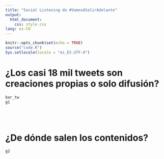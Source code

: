 ```yaml
---
title: "Social Listening de #VamosASalirAdelante"
output: 
  html_document: 
    css: style.css
lang: es-CO
---
```


```r
knitr::opts_chunk$set(echo = TRUE)
source("code.R")
Sys.setlocale(locale = "es_ES.UTF-8")
```



<h1>¿Los casi 18 mil tweets son creaciones propias o solo difusión?</h1>
```r
bar_tw
g1
```
<br>
<br>
<h1>¿De dónde salen los contenidos?</h1>
```r
g2
```
